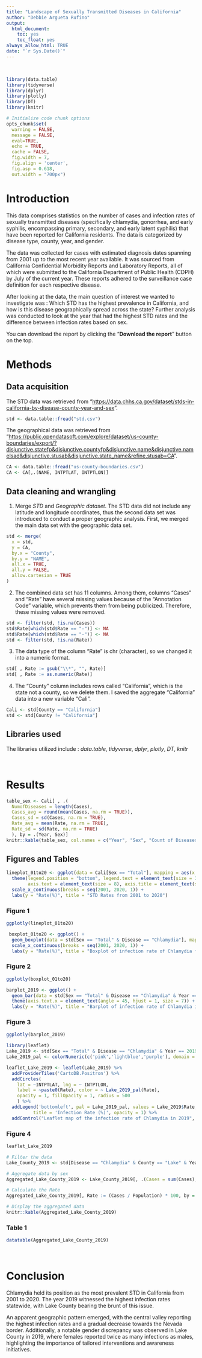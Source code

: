 ```yaml
---
title: "Landscape of Sexually Transmitted Diseases in California"
author: "Debbie Argueta Rufino"
output:
  html_document:
    toc: yes
    toc_float: yes
always_allow_html: TRUE
date: "`r Sys.Date()`"
---
```


<br>

```r
library(data.table)
library(tidyverse)
library(dplyr)
library(plotly)
library(DT)
library(knitr)

# Initialize code chunk options
opts_chunk$set(
  warning = FALSE,
  message = FALSE,
  eval=TRUE,
  echo = TRUE,
  cache = FALSE,
  fig.width = 7, 
  fig.align = 'center',
  fig.asp = 0.618,
  out.width = "700px")

```

# Introduction

This data comprises statistics on the number of cases and infection rates of sexually transmitted diseases (specifically chlamydia, gonorrhea, and early syphilis, encompassing primary, secondary, and early latent syphilis) that have been reported for California residents. The data is categorized by disease type, county, year, and gender.

The data was collected for cases with estimated diagnosis dates spanning from 2001 up to the most recent year available. It was sourced from California Confidential Morbidity Reports and Laboratory Reports, all of which were submitted to the California Department of Public Health (CDPH) by July of the current year. These reports adhered to the surveillance case definition for each respective disease.

After looking at the data, the main question of interest we wanted to investigate was : Which STD has the highest prevalence in California, and how is this disease geographically spread across the state? Further analysis was conducted to look at the year that had the highest STD rates and the difference between infection rates based on sex.

You can download the report by clicking the "**Download the report**" button on the top.

# Methods

## Data acquisition

The STD data was retrieved from "<https://data.chhs.ca.gov/dataset/stds-in-california-by-disease-county-year-and-sex>".

```r
std <- data.table::fread("std.csv")
```

The geographical data was retrieved from "<https://public.opendatasoft.com/explore/dataset/us-county-boundaries/export/?disjunctive.statefp&disjunctive.countyfp&disjunctive.name&disjunctive.namelsad&disjunctive.stusab&disjunctive.state_name&refine.stusab=CA>".

```r
CA <- data.table::fread("us-county-boundaries.csv")
CA <- CA[,.(NAME, INTPTLAT, INTPTLON)]
```

## Data cleaning and wrangling

1.  Merge *STD* and *Geographic dataset*. The STD data did not include any latitude and longitude coordinates, thus the second data set was introduced to conduct a proper geographic analysis. First, we merged the main data set with the geographic data set.

```r
std <- merge(
  x = std,
  y = CA,
  by.x = "County",
  by.y = "NAME",
  all.x = TRUE,
  all.y = FALSE,
  allow.cartesian = TRUE
)

```

2.  The combined data set has 11 columns. Among them, columns "Cases" and "Rate" have several missing values because of the "Annotation Code" variable, which prevents them from being publicized. Therefore, these missing values were removed.

```r
std <- filter(std, !is.na(Cases))
std$Rate[which(std$Rate == "-")] <- NA
std$Rate[which(std$Rate == "-")] <- NA
std <- filter(std, !is.na(Rate))
```

3.  The data type of the column "Rate" is chr (character), so we changed it into a numeric format.

```r
std[ , Rate := gsub("\\*", "", Rate)]
std[ , Rate := as.numeric(Rate)]
```

4.  The "County" column includes rows called "California", which is the state not a county, so we delete them. I saved the aggregate "California" data into a new variable "Cali".

```r
Cali <- std[County == "California"]
std <- std[County != "California"]

```

## Libraries used

The libraries utilized include : *data.table*, *tidyverse*, *dplyr*, *plotly*, *DT*, *knitr*

<br>

# Results

```r
table_sex <- Cali[ , .(
  NumofDiseases = length(Cases),
  Cases_avg = round(mean(Cases, na.rm = TRUE)),
  Cases_sd = sd(Cases, na.rm = TRUE),
  Rate_avg = mean(Rate, na.rm = TRUE),
  Rate_sd = sd(Rate, na.rm = TRUE)
  ), by = .(Year, Sex)]
knitr::kable(table_sex, col.names = c("Year", "Sex", "Count of Diseases", "Cases Avg", "Cases SD", "Rate Avg", "Rate SD"))
```

## Figures and Tables {.tabset}

```r
lineplot_01to20 <- ggplot(data = Cali[Sex == "Total"], mapping = aes(x = Year, y = Rate, colour = Disease)) + geom_line() + geom_point() + 
  theme(legend.position = "bottom", legend.text = element_text(size = 3.5), legend.title = element_text(size = 3), 
        axis.text = element_text(size = 8), axis.title = element_text(size = 8)) +
  scale_x_continuous(breaks = seq(2001, 2020, 1)) +
  labs(y = "Rate(%)", title = "STD Rates from 2001 to 2020")
```

### Figure 1

```r
ggplotly(lineplot_01to20)
```

```r
 boxplot_01to20 <- ggplot() + 
  geom_boxplot(data = std[Sex == "Total" & Disease == "Chlamydia"], mapping = aes(y = Rate, x = Year, group = Year)) +
  scale_x_continuous(breaks = seq(2001, 2020, 1)) +
  labs(y = "Rate(%)", title = "Boxplot of infection rate of Chlamydia from 2001 to 2020") 
```

### Figure 2

```r
ggplotly(boxplot_01to20)
```

```r
barplot_2019 <- ggplot() + 
  geom_bar(data = std[Sex == "Total" & Disease == "Chlamydia" & Year == 2019], mapping = aes(x = County, y = Rate), stat = "identity") +
  theme(axis.text.x = element_text(angle = 45, hjust = 1, size = 7)) +
  labs(y = "Rate(%)", title = "Barplot of infection rate of Chlamydia in different counties in 2019") 
```

### Figure 3

```r
ggplotly(barplot_2019)
```

```r
library(leaflet)
Lake_2019 <- std[Sex == "Total" & Disease == "Chlamydia" & Year == 2019]
Lake_2019_pal <- colorNumeric(c('pink','lightblue','purple'), domain = Lake_2019$Rate)

leaflet_Lake_2019 <- leaflet(Lake_2019) %>% 
  addProviderTiles('CartoDB.Positron') %>% 
  addCircles(
    lat = ~INTPTLAT, lng = ~ INTPTLON,
    label = ~paste0(Rate), color = ~ Lake_2019_pal(Rate),
    opacity = 1, fillOpacity = 1, radius = 500
    ) %>%
  addLegend('bottomleft', pal = Lake_2019_pal, values = Lake_2019$Rate,
          title = 'Infection Rate (%)', opacity = 1) %>%
  addControl("Leaflet map of the infection rate of Chlamydia in 2019", position = "topright")
```

### Figure 4

```r
leaflet_Lake_2019
```

```r
# Filter the data
Lake_County_2019 <- std[Disease == "Chlamydia" & County == "Lake" & Year == 2019]

# Aggregate data by sex
Aggregated_Lake_County_2019 <- Lake_County_2019[, .(Cases = sum(Cases), Population = sum(Population)), by = Sex]

# Calculate the Rate
Aggregated_Lake_County_2019[, Rate := (Cases / Population) * 100, by = Sex]

# Display the aggregated data
knitr::kable(Aggregated_Lake_County_2019)
```

### Table 1

```r
datatable(Aggregated_Lake_County_2019)
```

<br>

# Conclusion

Chlamydia held its position as the most prevalent STD in California from 2001 to 2020. The year 2019 witnessed the highest infection rates statewide, with Lake County bearing the brunt of this issue.

An apparent geographic pattern emerged, with the central valley reporting the highest infection rates and a gradual decrease towards the Nevada border. Additionally, a notable gender discrepancy was observed in Lake County in 2019, where females reported twice as many infections as males, highlighting the importance of tailored interventions and awareness initiatives.
